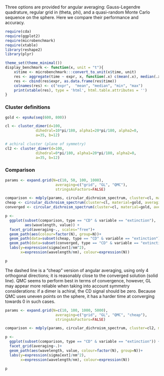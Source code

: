 Three options are provided for angular averaging: Gauss-Legendre quadrature, regular grid in (theta, phi), and a quasi-random Monte Carlo sequence on the sphere. Here we compare their performance and accuracy.

```r
require(cda)
require(ggplot2)
require(microbenchmark)
require(xtable)
library(reshape2)
library(plyr)

theme_set(theme_minimal())
display_benchmark <- function(x, unit = "t"){
    x$time <- microbenchmark:::convert_to_unit(x$time, unit)
    res <- aggregate(time ~ expr, x, function(.x) c(mean(.x), median(.x), min(.x), max(.x)))
    res <- cbind(res$expr, as.data.frame(res$time))
    colnames(res) <- c("expr",  "mean", "median", "min", "max")
    print(xtable(res), type = 'html', html.table.attributes = '')
}
```

### Cluster definitions
```r
gold <- epsAu(seq(600, 800))

cl <- cluster_dimer(d=100, 
              dihedral=10*pi/180, alpha1=20*pi/180, alpha2=0,
              a=35, b=12)

# achiral cluster (plane of symmetry)
cl2 <- cluster_dimer(d=100, 
              dihedral=0*pi/180, alpha1=20*pi/180, alpha2=0,
              a=35, b=12)

```

### Comparison
```r
params <- expand.grid(N=c(10, 50, 100, 1000),
                       averaging=c("grid", "GL", "QMC"),
                       stringsAsFactors=FALSE)

comparison <- mdply(params, circular_dichroism_spectrum, cluster=cl, material=gold)
cheap <- circular_dichroism_spectrum(cluster=cl, material=gold, averaging="cheap")
converged <- circular_dichroism_spectrum(cluster=cl, material=gold, averaging="QMC", N=5000)

p <- 
  ggplot(subset(comparison, type == "CD" & variable == "extinction"),
         aes(wavelength, value)) + 
  facet_grid(averaging~., scales="free")+
  geom_path(aes(colour=factor(N), group=N))+
  geom_path(data=subset(cheap, type == "CD" & variable == "extinction"), linetype=2)+
  geom_path(data=subset(converged, type == "CD" & variable == "extinction"))+
  labs(y=expression(sigma[ext]/nm^2),
       x=expression(wavelength/nm), colour=expression(N))

p
```
The dashed line is a "cheap" version of angular averaging, using only 4 orthogonal directions; it is reasonably close to the converged solution (solid line). QMC seems to perform best in terms of convergence, however, GL may appear more reliable when taking into account symmetry considerations: if a dimer is achiral, the CD signal should be zero. Because QMC uses uneven points on the sphere, it has a harder time at converging towards 0 in such cases. 

```r
params <- expand.grid(N=c(10, 100, 1000, 5000),
                       averaging=c("grid", "GL", "QMC", "cheap"),
                       stringsAsFactors=FALSE)

comparison <- mdply(params, circular_dichroism_spectrum, cluster=cl2, material=gold)

p <- 
  ggplot(subset(comparison, type == "CD" & variable == "extinction")) + 
  facet_grid(averaging~.)+
  geom_path(aes(wavelength, value, colour=factor(N), group=N))+
  labs(y=expression(sigma[ext]/nm^2),
       x=expression(wavelength/nm), colour=expression(N))

p
```


